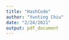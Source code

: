 ```yaml
---
title: "HashCode"
author: "Yunting Chiu"
date: "2/24/2021"
output: pdf_document
---
```


```r

```

